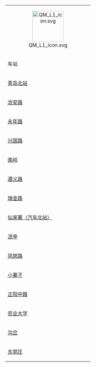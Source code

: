 <includeonly>{{col-6}}</includeonly>
{|class="wikitable" style="width: 100%;"
|-
|colspan="2" style="text-align: center;"| [[File:QM L1 icon.svg|100px|link=青岛地铁1号线]]
|-
! style="width:80%;"|车站 !! 票价 
|-
|[[青岛北站]]||{{QMn|{{{1}}}}}
|-
|[[沧安路]]||{{QMn|{{{2}}}}}
|-
|[[永年路]]||{{QMn|{{{3}}}}}
|-
|[[兴国路]]||{{QMn|{{{4}}}}}
|-
|[[南岭]]||{{QMn|{{{5}}}}}
|-
|[[遵义路]]||{{QMn|{{{6}}}}}
|-
|[[瑞金路]]||{{QMn|{{{7}}}}}
|-
|[[仙家寨（汽车北站）]]||{{QMn|{{{8}}}}}
|-
|[[流亭]]||{{QMn|{{{9}}}}}
|-
|[[凤岗路]]||{{QMn|{{{10}}}}}
|-
|[[小寨子]]||{{QMn|{{{11}}}}}
|-
|[[正阳中路]]||{{QMn|{{{12}}}}}
|-
|[[农业大学]]||{{QMn|{{{13}}}}}
|-
|[[沟岔]]||{{QMn|{{{14}}}}}
|-
|[[东郭庄]]||{{QMn|{{{15}}}}}
|}